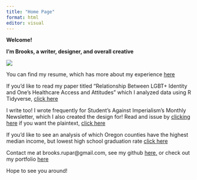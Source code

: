```yaml
---
title: "Home Page"
format: html
editor: visual
---
```


**Welcome!**

**I'm Brooks, a writer, designer, and overall creative**

![](1693020253485.jpg){fig-align="center"}

You can find my resume, which has more about my experience [here](https://2587c421b98b42f1af29227fc18e9422.app.posit.cloud/file_show?path=%2Fcloud%2Fproject%2FResumeFALL2023.pdf)

If you'd like to read my paper titled "Relationship Between LGBT+ Identity and One's Healthcare Access and Attitudes" which I analyzed data using R Tidyverse, [click here](broooksie.github.io/ResearchPaper.html)

I write too! I wrote frequently for Student's Against Imperialism's Monthly Newsletter, which I also created the design for! Read and issue by [clicking here](https://drive.google.com/file/d/1qSsinrTlm7ae1QY8iqQYlufDF2OZYYwa/view) if you want the plaintext, [click here](broooksie.github.io/Article.html)

If you'd like to see an analysis of which Oregon counties have the highest median income, but lowest high school graduation rate [click here](broooksie.github.io/TidyCensus.html)

Contact me at brooks.rupar\@gmail.com, see my github [here,](https://github.com/broooksie) or check out my portfolio [here](https://portfolio.adobe.com/59afd969-811a-4784-ac41-985bca2088d0/editor/)

Hope to see you around!
